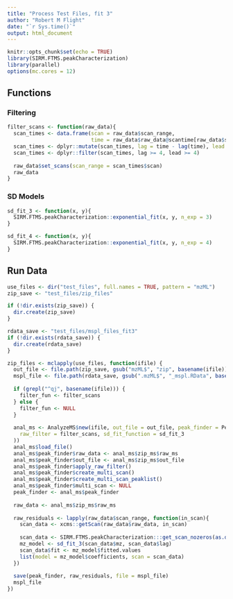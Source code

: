 ```yaml
---
title: "Process Test Files, fit 3"
author: "Robert M Flight"
date: "`r Sys.time()`"
output: html_document
---
```


```r
knitr::opts_chunk$set(echo = TRUE)
library(SIRM.FTMS.peakCharacterization)
library(parallel)
options(mc.cores = 12)
```

## Functions

### Filtering

```r
filter_scans <- function(raw_data){
  scan_times <- data.frame(scan = raw_data$scan_range, 
                           time = raw_data$raw_data@scantime[raw_data$scan_range])
  scan_times <- dplyr::mutate(scan_times, lag = time - lag(time), lead = lead(time) - time)
  scan_times <- dplyr::filter(scan_times, lag >= 4, lead >= 4)
  
  raw_data$set_scans(scan_range = scan_times$scan)
  raw_data
}
```

### SD Models

```r
sd_fit_3 <- function(x, y){
  SIRM.FTMS.peakCharacterization::exponential_fit(x, y, n_exp = 3)
}

sd_fit_4 <- function(x, y){
  SIRM.FTMS.peakCharacterization::exponential_fit(x, y, n_exp = 4)
}
```

## Run Data

```r
use_files <- dir("test_files", full.names = TRUE, pattern = "mzML")
zip_save <- "test_files/zip_files"

if (!dir.exists(zip_save)) {
  dir.create(zip_save)
}

rdata_save <- "test_files/mspl_files_fit3"
if (!dir.exists(rdata_save)) {
  dir.create(rdata_save)
}

zip_files <- mclapply(use_files, function(ifile) {
  out_file <- file.path(zip_save, gsub("mzML$", "zip", basename(ifile)))
  mspl_file <- file.path(rdata_save, gsub(".mzML$", "_mspl.RData", basename(ifile)))
  
  if (grepl("^qj", basename(ifile))) {
    filter_fun <- filter_scans
  } else {
    filter_fun <- NULL
  }
  
  anal_ms <- AnalyzeMS$new(ifile, out_file = out_file, peak_finder = PeakFinder$new(
    raw_filter = filter_scans, sd_fit_function = sd_fit_3
  ))
  anal_ms$load_file()
  anal_ms$peak_finder$raw_data <- anal_ms$zip_ms$raw_ms
  anal_ms$peak_finder$out_file <- anal_ms$zip_ms$out_file
  anal_ms$peak_finder$apply_raw_filter()
  anal_ms$peak_finder$create_multi_scan()
  anal_ms$peak_finder$create_multi_scan_peaklist()
  anal_ms$peak_finder$multi_scan <- NULL
  peak_finder <- anal_ms$peak_finder
  
  raw_data <- anal_ms$zip_ms$raw_ms
  
  raw_residuals <- lapply(raw_data$scan_range, function(in_scan){
    scan_data <- xcms::getScan(raw_data$raw_data, in_scan)
    
    scan_data <- SIRM.FTMS.peakCharacterization:::get_scan_nozeros(as.data.frame(scan_data))
    mz_model <- sd_fit_3(scan_data$mz, scan_data$lag)
    scan_data$fit <- mz_model$fitted.values
    list(model = mz_model$coefficients, scan = scan_data)
  })
  
  save(peak_finder, raw_residuals, file = mspl_file)
  mspl_file
})
```

